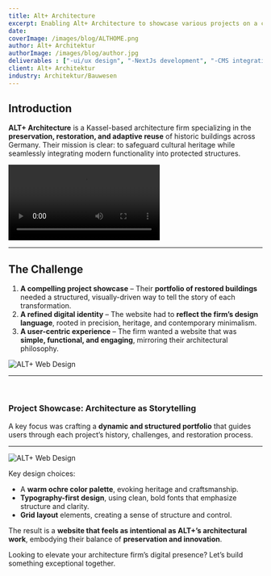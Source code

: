```yaml
---
title: Alt+ Architecture
excerpt: Enabling Alt+ Architecture to showcase various projects on a custom minimalist and grid-based website
date: 
coverImage: /images/blog/ALTHOME.png
author: Alt+ Architektur
authorImage: /images/blog/author.jpg
deliverables : ["-ui/ux design", "-NextJs development", "-CMS integration", "-web development"]
client: Alt+ Architektur
industry: Architektur/Bauwesen
---
```


## Introduction

**ALT+ Architecture** is a Kassel-based architecture firm specializing in the **preservation, restoration, and adaptive reuse** of historic buildings across Germany. Their mission is clear: to safeguard cultural heritage while seamlessly integrating modern functionality into protected structures. 

![ALT+ Web Design](/images/blog/ALT.mov)

---

## The Challenge


1. **A compelling project showcase** – Their **portfolio of restored buildings** needed a structured, visually-driven way to tell the story of each transformation.
2. **A refined digital identity** – The website had to **reflect the firm’s design language**, rooted in precision, heritage, and contemporary minimalism.
3. **A user-centric experience** – The firm wanted a website that was **simple, functional, and engaging**, mirroring their architectural philosophy.

![ALT+ Web Design](/images/blog/SINGLEPROJECT.png)

---

&nbsp;

### **Project Showcase: Architecture as Storytelling**

A key focus was crafting a **dynamic and structured portfolio** that guides users through each project’s history, challenges, and restoration process. 


---

![ALT+ Web Design](/images/blog/TEAM.png)

Key design choices:
- A **warm ochre color palette**, evoking heritage and craftsmanship.
- **Typography-first design**, using clean, bold fonts that emphasize structure and clarity.
- **Grid layout** elements, creating a sense of structure and control.

The result is a **website that feels as intentional as ALT+’s architectural work**, embodying their balance of **preservation and innovation**.



Looking to elevate your architecture firm’s digital presence? Let’s build something exceptional together.